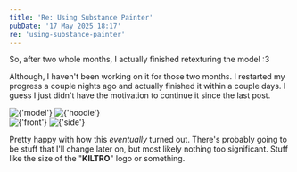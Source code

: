 ```yaml
---
title: 'Re: Using Substance Painter'
pubDate: '17 May 2025 18:17'
re: 'using-substance-painter'
---
```



So, after two whole months, I actually finished retexturing the model :3

Although, I haven't been working on it for those two months. I restarted my progress a couple nights ago and actually finished it within a couple days. I guess I just didn't have the motivation to continue it since the last post.

<div class='two img'>
<Image src={sp} alt={'model'} width={720} loading={'eager'} />
<Image src={sph} alt={'hoodie'} width={720} />
</div>

<div class='two img'>
  <Image src={front} alt={'front'} height={720} />
  <Image src={side} alt={'side'} height={720} />
</div>

Pretty happy with how this *eventually* turned out. There's probably going to be stuff that I'll change later on, but most likely nothing too significant. Stuff like the size of the "**KILTRO**" logo or something.